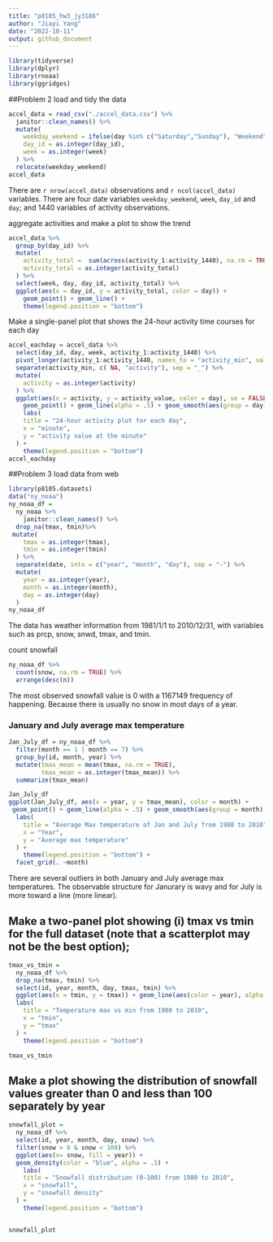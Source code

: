 ```yaml
---
title: "p8105_hw3_jy3186"
author: "Jiayi Yang"
date: "2022-10-11"
output: github_document
---
```


```r
library(tidyverse)
library(dplyr)
library(rnoaa)
library(ggridges)
```
##Problem 2
load and tidy the data 
```r
accel_data = read_csv("./accel_data.csv") %>% 
  janitor::clean_names() %>% 
  mutate(
    weekday_weekend = ifelse(day %in% c("Saturday","Sunday"), "Weekend", "Weekday"),
    day_id = as.integer(day_id),
    week = as.integer(week)
  ) %>% 
  relocate(weekday_weekend)
accel_data
```
There are `r nrow(accel_data)` observations and `r ncol(accel_data)` variables.
There are four date variables `weekday_weekend`, `week`, `day_id` and `day`; and 1440 variables of activity observations.

aggregate activities and make a plot to show the trend
```r
accel_data %>% 
  group_by(day_id) %>% 
  mutate(
    activity_total =  sum(across(activity_1:activity_1440), na.rm = TRUE),
    activity_total = as.integer(activity_total)
  ) %>% 
  select(week, day, day_id, activity_total) %>% 
  ggplot(aes(x = day_id, y = activity_total, color = day)) + 
    geom_point() + geom_line() + 
    theme(legend.position = "bottom")
```
Make a single-panel plot that shows the 24-hour activity time courses for each day
```r
accel_eachday = accel_data %>% 
  select(day_id, day, week, activity_1:activity_1440) %>% 
  pivot_longer(activity_1:activity_1440, names_to = "activity_min", values_to = "activity_value") %>% 
  separate(activity_min, c( NA, "activity"), sep = "_") %>% 
  mutate(
    activity = as.integer(activity)
  ) %>% 
  ggplot(aes(x = activity, y = activity_value, color = day), se = FALSE) + 
    geom_point() + geom_line(alpha = .5) + geom_smooth(aes(group = day), se = FALSE) +
    labs(
    title = "24-hour activity plot for each day",
    x = "minute",
    y = "activity value at the minute"
  ) + 
    theme(legend.position = "bottom")
accel_eachday
```
##Problem 3
load data from web
```r
library(p8105.datasets)
data("ny_noaa")
ny_noaa_df = 
  ny_noaa %>%
    janitor::clean_names() %>% 
  drop_na(tmax, tmin)%>% 
 mutate(
    tmax = as.integer(tmax),
    tmin = as.integer(tmin)
  ) %>% 
  separate(date, into = c("year", "month", "day"), sep = "-") %>% 
  mutate(
    year = as.integer(year),
    month = as.integer(month),
    day = as.integer(day)
  )
ny_noaa_df

```
The data has weather information from 1981/1/1 to 2010/12/31, with variables such as prcp, snow, snwd, tmax, and tmin.


count snowfall
```r

ny_noaa_df %>% 
  count(snow, na.rm = TRUE) %>% 
  arrange(desc(n))
```
The most observed snowfall value is 0 with a 1167149 frequency of happening. Because there is usually no snow in most days of a year.

### January and July average max temperature
```r
Jan_July_df = ny_noaa_df %>% 
  filter(month == 1 | month == 7) %>% 
  group_by(id, month, year) %>% 
  mutate(tmax_mean = mean(tmax, na.rm = TRUE),
         tmax_mean = as.integer(tmax_mean)) %>% 
  summarize(tmax_mean)

Jan_July_df
ggplot(Jan_July_df, aes(x = year, y = tmax_mean), color = month) +
 geom_point() + geom_line(alpha = .5) + geom_smooth(aes(group = month), se = FALSE) +
  labs(
    title = "Average Max temperature of Jan and July from 1980 to 2010",
    x = "Year",
    y = "Average max temperature"
  ) + 
    theme(legend.position = "bottom") +
  facet_grid(. ~month)

```
There are several outliers in both January and July average max temperatures. The observable structure for Janurary is wavy and for July is more toward a line (more linear).

## Make a two-panel plot showing (i) tmax vs tmin for the full dataset (note that a scatterplot may not be the best option); 
```r
tmax_vs_tmin = 
  ny_noaa_df %>% 
  drop_na(tmax, tmin) %>% 
  select(id, year, month, day, tmax, tmin) %>% 
  ggplot(aes(x = tmin, y = tmax)) + geom_line(aes(color = year), alpha = .5) +
  labs(
    title = "Temperature max vs min from 1980 to 2010",
    x = "tmin",
    y = "tmax"
  ) + 
    theme(legend.position = "bottom")

tmax_vs_tmin
```
## Make a plot showing the distribution of snowfall values greater than 0 and less than 100 separately by year
```r
snowfall_plot =
  ny_noaa_df %>% 
  select(id, year, month, day, snow) %>% 
  filter(snow > 0 & snow < 100) %>% 
  ggplot(aes(x= snow, fill = year)) +
  geom_density(color = "blue", alpha = .5) +
    labs(
    title = "Snowfall distribution (0-100) from 1980 to 2010",
    x = "snowfall",
    y = "snowfall density"
  ) + 
    theme(legend.position = "bottom")


snowfall_plot
```


